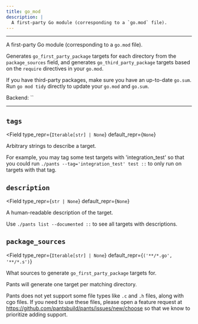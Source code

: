 ```yaml
---
title: go_mod
description: |
  A first-party Go module (corresponding to a `go.mod` file).
---
```



---

A first-party Go module (corresponding to a `go.mod` file).

Generates `go_first_party_package` targets for each directory from the `package_sources` field, and generates `go_third_party_package` targets based on the `require` directives in your `go.mod`.

If you have third-party packages, make sure you have an up-to-date `go.sum`. Run `go mod tidy` directly to update your `go.mod` and `go.sum`.

Backend: <span className="color--primary">``</span>

---

<span className={styles.options}>

## `tags`

<Field
    type_repr={`Iterable[str] | None`}
    default_repr={`None`}
>

Arbitrary strings to describe a target.

For example, you may tag some test targets with &#x27;integration_test&#x27; so that you could run `./pants --tag='integration_test' test ::` to only run on targets with that tag.

</Field>

## `description`

<Field
    type_repr={`str | None`}
    default_repr={`None`}
>

A human-readable description of the target.

Use `./pants list --documented ::` to see all targets with descriptions.

</Field>

## `package_sources`

<Field
    type_repr={`Iterable[str] | None`}
    default_repr={`('**/*.go', '**/*.s')`}
>

What sources to generate `go_first_party_package` targets for.

Pants will generate one target per matching directory.

Pants does not yet support some file types like `.c` and `.h` files, along with cgo files. If you need to use these files, please open a feature request at https://github.com/pantsbuild/pants/issues/new/choose so that we know to prioritize adding support.

</Field>

</span>

